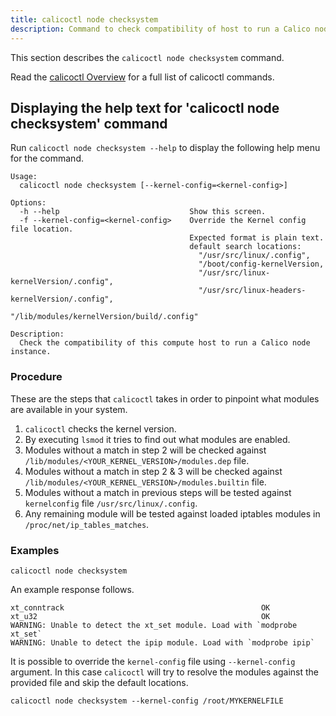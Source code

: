 ```yaml
---
title: calicoctl node checksystem
description: Command to check compatibility of host to run a Calico node instance.
---
```


This section describes the `calicoctl node checksystem` command.

Read the [calicoctl Overview](../overview.mdx)
for a full list of calicoctl commands.

## Displaying the help text for 'calicoctl node checksystem' command

Run `calicoctl node checksystem --help` to display the following help menu for the
command.

```
Usage:
  calicoctl node checksystem [--kernel-config=<kernel-config>]

Options:
  -h --help                             Show this screen.
  -f --kernel-config=<kernel-config>    Override the Kernel config file location.
                                        Expected format is plain text.
                                        default search locations:
                                          "/usr/src/linux/.config",
                                          "/boot/config-kernelVersion,
                                          "/usr/src/linux-kernelVersion/.config",
                                          "/usr/src/linux-headers-kernelVersion/.config",
                                          "/lib/modules/kernelVersion/build/.config"

Description:
  Check the compatibility of this compute host to run a Calico node instance.
```

### Procedure

These are the steps that `calicoctl` takes in order to pinpoint what modules are available in your system.

1. `calicoctl` checks the kernel version.
2. By executing `lsmod` it tries to find out what modules are enabled.
3. Modules without a match in step 2 will be checked against `/lib/modules/<YOUR_KERNEL_VERSION>/modules.dep` file.
4. Modules without a match in step 2 & 3 will be checked against `/lib/modules/<YOUR_KERNEL_VERSION>/modules.builtin` file.
5. Modules without a match in previous steps will be tested against `kernelconfig` file `/usr/src/linux/.config`.
6. Any remaining module will be tested against loaded iptables modules in `/proc/net/ip_tables_matches`.

### Examples

```bash-plain-text
calicoctl node checksystem
```

An example response follows.

```
xt_conntrack                                            OK
xt_u32                                                  OK
WARNING: Unable to detect the xt_set module. Load with `modprobe xt_set`
WARNING: Unable to detect the ipip module. Load with `modprobe ipip`
```

It is possible to override the `kernel-config` file using `--kernel-config` argument. In this case `calicoctl` will try to resolve the modules against the provided file and skip the default locations.

```bash-plain-text
calicoctl node checksystem --kernel-config /root/MYKERNELFILE
```
